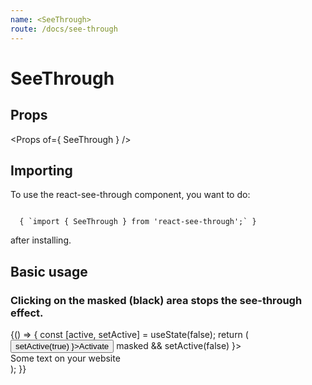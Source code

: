 ```yaml
---
name: <SeeThrough>
route: /docs/see-through
---
```



# SeeThrough

## Props

<Props of={ SeeThrough } />

## Importing
To use the react-see-through component, you want to do:

<code>
  { `import { SeeThrough } from 'react-see-through';` }
</code>

after installing.

## Basic usage
### Clicking on the masked (black) area stops the see-through effect.

<Playground>
  {() => {
    const [active, setActive] = useState(false);
    return (
      <div style={{ padding: '60px' }}>
        <button onClick={ () => setActive(true) }>Activate</button>
        <SeeThrough active={ active } onClick={ masked => masked && setActive(false) }>
          <div>Some text on your website</div>
        </SeeThrough>
      </div>
    );
  }}
</Playground>
